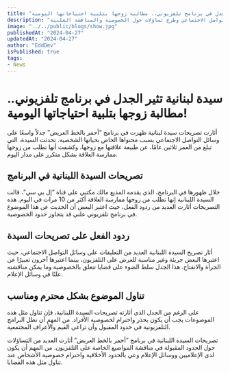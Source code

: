 ```yaml
---
title: "سيدة لبنانية تثير الجدل في برنامج تلفزيوني.. مطالبة زوجها بتلبية احتياجاتها اليومية!"
description: "سيدة لبنانية تطلب من زوجها تلبية احتياجاتها اليومية بشكل متكرر، ما أثار جدلاً واسعًا في وسائل التواصل الاجتماعي وطرح تساؤلات حول الخصوصية والمناقشة العلنية."
image: "../../public/blogs/show.jpg"
publishedAt: "2024-04-27"
updatedAt: "2024-04-27"
author: "EddDev"
isPublished: true
tags:
- News
---
```


# سيدة لبنانية تثير الجدل في برنامج تلفزيوني.. مطالبة زوجها بتلبية احتياجاتها اليومية!

أثارت تصريحات سيدة لبنانية ظهرت في برنامج “أحمر بالخط العريض” جدلاً واسعًا على وسائل التواصل الاجتماعي بسبب محتواها الخاص بحياتها الشخصية. تحدثت السيدة، التي تبلغ من العمر ثلاثين عامًا، عن طبيعة علاقتها مع زوجها، وكشفت أنها تطلب من زوجها ممارسة العلاقة بشكل متكرر على مدار اليوم.

## تصريحات السيدة اللبنانية في البرنامج

خلال ظهورها في البرنامج، الذي يقدمه المذيع مالك مكتبي على قناة “إل بي سي”، قالت السيدة اللبنانية إنها تطلب من زوجها ممارسة العلاقة أكثر من 10 مرات في اليوم. هذه التصريحات أثارت العديد من ردود الفعل، حيث اعتبر البعض أن الحديث عن هذا الموضوع في برنامج تلفزيوني علني قد يتجاوز حدود الخصوصية.

## ردود الفعل على تصريحات السيدة

أثار تصريح السيدة اللبنانية العديد من التعليقات على وسائل التواصل الاجتماعي، حيث اعتبرها البعض جريئة وغير مناسبة للعرض على التلفزيون، بينما اعتبرها آخرون تعبيرًا عن الجرأة والانفتاح. هذا الجدل سلط الضوء على قضايا تتعلق بالخصوصية وما يمكن مناقشته علنًا في وسائل الإعلام.

## تناول الموضوع بشكل محترم ومناسب

على الرغم من الجدل الذي أثارته تصريحات السيدة اللبنانية، فإن تناول مثل هذه الموضوعات يجب أن يكون بحذر واحترام لخصوصية الأفراد. من المهم أن تظل البرامج التلفزيونية في حدود المقبول وأن تراعي القيم والأعراف المجتمعية.

تصريحات السيدة اللبنانية في برنامج “أحمر بالخط العريض” أثارت العديد من التساؤلات حول الحدود المقبولة في مناقشة المواضيع الخاصة على التلفزيون. من المهم أن يكون لدى الإعلاميين ووسائل الإعلام وعي بالحدود الأخلاقية واحترام خصوصية الأشخاص عند تناول مثل هذه القضايا.
